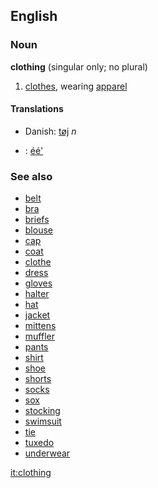 ==English==
===Noun===
'''clothing''' (singular only; no plural)

# [[clothes]], wearing [[apparel]]

====Translations====
*Danish: [[tøj]] ''n''
*{{nv}}: [[éé']]

===See also===
*[[belt]]
*[[bra]]
*[[briefs]]
*[[blouse]]
*[[cap]]
*[[coat]]
*[[clothe]]
*[[dress]]
*[[gloves]]
*[[halter]]
*[[hat]]
*[[jacket]]
*[[mittens]]
*[[muffler]]
*[[pants]]
*[[shirt]]
*[[shoe]]
*[[shorts]]
*[[socks]]
*[[sox]]
*[[stocking]]
*[[swimsuit]]
*[[tie]]
*[[tuxedo]]
*[[underwear]]

[[it:clothing]]